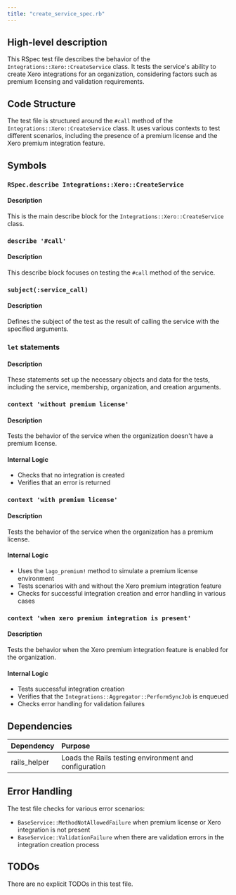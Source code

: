 ```yaml
---
title: "create_service_spec.rb"
---
```


## High-level description
This RSpec test file describes the behavior of the `Integrations::Xero::CreateService` class. It tests the service's ability to create Xero integrations for an organization, considering factors such as premium licensing and validation requirements.

## Code Structure
The test file is structured around the `#call` method of the `Integrations::Xero::CreateService` class. It uses various contexts to test different scenarios, including the presence of a premium license and the Xero premium integration feature.

## Symbols

### `RSpec.describe Integrations::Xero::CreateService`
#### Description
This is the main describe block for the `Integrations::Xero::CreateService` class.

### `describe '#call'`
#### Description
This describe block focuses on testing the `#call` method of the service.

### `subject(:service_call)`
#### Description
Defines the subject of the test as the result of calling the service with the specified arguments.

### `let` statements
#### Description
These statements set up the necessary objects and data for the tests, including the service, membership, organization, and creation arguments.

### `context 'without premium license'`
#### Description
Tests the behavior of the service when the organization doesn't have a premium license.

#### Internal Logic
- Checks that no integration is created
- Verifies that an error is returned

### `context 'with premium license'`
#### Description
Tests the behavior of the service when the organization has a premium license.

#### Internal Logic
- Uses the `lago_premium!` method to simulate a premium license environment
- Tests scenarios with and without the Xero premium integration feature
- Checks for successful integration creation and error handling in various cases

### `context 'when xero premium integration is present'`
#### Description
Tests the behavior when the Xero premium integration feature is enabled for the organization.

#### Internal Logic
- Tests successful integration creation
- Verifies that the `Integrations::Aggregator::PerformSyncJob` is enqueued
- Checks error handling for validation failures

## Dependencies
| Dependency | Purpose |
|:-----------|:--------|
| rails_helper | Loads the Rails testing environment and configuration |

## Error Handling
The test file checks for various error scenarios:
- `BaseService::MethodNotAllowedFailure` when premium license or Xero integration is not present
- `BaseService::ValidationFailure` when there are validation errors in the integration creation process

## TODOs
There are no explicit TODOs in this test file.